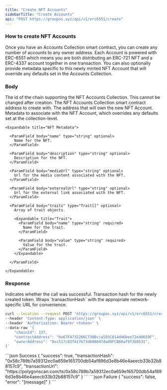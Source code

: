 ```yaml
---
title: "Create NFT Accounts"
sidebarTitle: "Create Accounts"
api: "POST https://groupos.xyz/api/v1/erc6551/create"
---
```


### How to create NFT Accounts

Once you have an Accounts Collection smart contract, you can create any number of accounts to any owner address.
Each Account is powered with ERC-6551 which means you are both distributing an ERC-721 NFT and a ERC-4337 account together
in one transaction. You can also optionally provide metadata specific to this newly minted NFT Account that will override any defaults
set in the Accounts Collection.

### Body

<ParamField body="chainId" type="number" required>
  The id of the chain supporting the NFT Accounts Collection. This cannot be
  changed after creation.
</ParamField>

<ParamField body="contractAddress" type="string" required>
  The NFT Accounts Collection smart contract address to create with.
</ParamField>

<ParamField body="ownerAddress" type="string" required>
  The address that will own the new NFT Account.
</ParamField>

<ParamField body="metadata" type="object" optional>
    Metadata to associate with the NFT Account, which overrides any defaults set at the collection-level.

    <Expandable title="NFT Metadata">

      <ParamField body="name" type="string" optional>
        Name for the NFT.
      </ParamField>

      <ParamField body="description" type="string" optional>
        Description for the NFT.
      </ParamField>

      <ParamField body="mediaUrl" type="string" optional>
        Url for the media content associated with the NFT.
      </ParamField>

      <ParamField body="externalUrl" type="string" optional>
        Url for the external link associated with the NFT.
      </ParamField>

      <ParamField body="traits" type="Trait[]" optional>
        Array of trait objects.

        <Expandable title="Trait">
          <ParamField body="name" type="string" required>
            Name for the trait.
          </ParamField>

          <ParamField body="value" type="string" required>
            Value for the trait.
          </ParamField>
        </Expandable>

      </ParamField>

    </Expandable>

</ParamField>

### Response

<ResponseField name="success" type="boolean">
  Indicates whether the call was successful.
</ResponseField>

<ResponseField name="transactionHash" type="string">
  Transaction hash for the newly created token.
</ResponseField>

<ResponseField name="transactionUrl" type="string">
  Wraps `transactionHash` with the appropriate network-specific URL for
  convenience.
</ResponseField>

<RequestExample>

```bash Example Request
curl --location --request POST 'https://groupos.xyz/api/v1/erc6551/create' \
--header 'Content-Type: application/json' \
--header 'Authorization: Bearer <token>' \
--data-raw '{
    "chainId": 137,
    "contractAddress": "0x67F4732266C7300cca593C814d46bee72e40659F",
    "ownerAddress": "0xc517c83f417b73dA98647dad0FCB80af9f3b9531",
}'
```

</RequestExample>

<ResponseExample>
  ```json Success
  {
    "success": true,
    "transactionHash": "0x58c789b7a59312ec0a659e165700db54af896d3e8b46e4aeecb33b32b88157c9",
    "transactionUrl": "https://polygonscan.com/tx/0x58c789b7a59312ec0a659e165700db54af896d3e8b46e4aeecb33b32b88157c9"
  }
  ```
  ```json Failure
  {
    "success": false,
    "error": "[message]"
  }
  ```
</ResponseExample>
